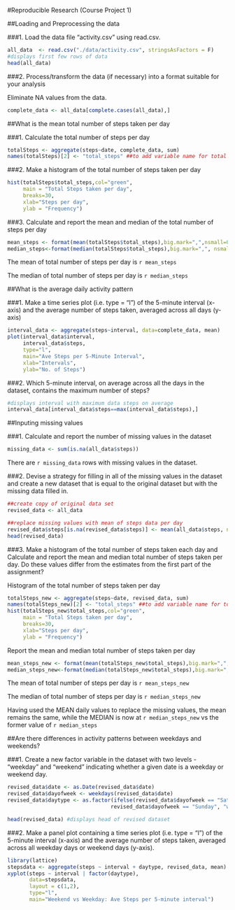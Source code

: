 
#Reproducible Research (Course Project 1)


##Loading and Preprocessing the data

###1.  Load the data file "activity.csv" using read.csv.  

```{r}
all_data  <- read.csv("./data/activity.csv", stringsAsFactors = F)
#displays first few rows of data
head(all_data)
```


###2.  Process/transform the data  (if necessary) into a format suitable for your analysis

Eliminate NA values from the data.

```{r}
complete_data <- all_data[complete.cases(all_data),]
```

##What is the mean total number of steps taken per day

###1.  Calculate the total number of steps per day

```{r}
totalSteps <- aggregate(steps~date, complete_data, sum)
names(totalSteps)[2] <- "total_steps" ##to add variable name for total steps per day
```


###2.  Make a histogram of the total number of steps taken per day

```{r}
hist(totalSteps$total_steps,col="green",
     main = "Total Steps taken per day", 
     breaks=30, 
     xlab="Steps per day",
     ylab = "Frequency")
```
    
    
###3.  Calculate and report the mean and median of the total number of steps per day

```{r results='hide'}
mean_steps <- format(mean(totalSteps$total_steps),big.mark=",",nsmall=0)  #mean total steps per day
median_steps<-format(median(totalSteps$total_steps),big.mark=",", nsmall=0) #median total steps per day
```

The mean of total number of steps per day is `r mean_steps`

The median of total number of steps per day is `r median_steps`

##What is the average daily activity pattern

###1.  Make a time series plot (i.e. type = "l") of the 5-minute interval (x-axis) and the average number of steps taken, averaged across all days (y-axis)

```{r}
interval_data <- aggregate(steps~interval, data=complete_data, mean)
plot(interval_data$interval, 
     interval_data$steps, 
     type="l", 
     main="Ave Steps per 5-Minute Interval", 
     xlab="Intervals", 
     ylab="No. of Steps")
```


###2.  Which 5-minute interval, on average across all the days in the dataset, contains the maximum number of steps?

```{r}
#displays interval with maximum data steps on average
interval_data[interval_data$steps==max(interval_data$steps),]
```


##Inputing missing values

###1.  Calculate and report the number of missing values in the dataset

```{r results='hide'}
missing_data <- sum(is.na(all_data$steps))
```

There are `r missing_data` rows with missing values in the dataset.


###2.  Devise a strategy for filling in all of the missing values in the dataset and create a new dataset that is equal to the original dataset but with the missing data filled in. 

```{r}
##create copy of original data set
revised_data <- all_data 

##replace missing values with mean of steps data per day
revised_data$steps[is.na(revised_data$steps)] <- mean(all_data$steps, na.rm=TRUE)
head(revised_data)
```


###3.  Make a histogram of the total number of steps taken each day and Calculate and report the mean and median total number of steps taken per day. Do these values differ from the estimates from the first part of the assignment?

Histogram of the total number of steps taken per day

```{r}
totalSteps_new <- aggregate(steps~date, revised_data, sum)
names(totalSteps_new)[2] <- "total_steps" ##to add variable name for total steps per day
hist(totalSteps_new$total_steps,col="green",
     main = "Total Steps taken per day", 
     breaks=30, 
     xlab="Steps per day",
     ylab = "Frequency")
```

Report the mean and median total number of steps taken per day


```{r results='hide'}
mean_steps_new <- format(mean(totalSteps_new$total_steps),big.mark=",",nsmall=0)  #mean total steps per day
median_steps_new<-format(median(totalSteps_new$total_steps),big.mark=",", nsmall=0) #median total steps per day
```

The mean of total number of steps per day is `r mean_steps_new`

The median of total number of steps per day is `r median_steps_new`

Having used the MEAN daily values to replace the missing values, the mean remains the same, while the MEDIAN is now at `r median_steps_new` vs the former value of `r median_steps`

##Are there differences in activity patterns between weekdays and weekends?

###1.  Create a new factor variable in the dataset with two levels - "weekday" and "weekend" indicating whether a given date is a weekday or weekend day.

```{r}
revised_data$date <- as.Date(revised_data$date)
revised_data$dayofweek <- weekdays(revised_data$date)
revised_data$daytype <- as.factor(ifelse(revised_data$dayofweek == "Saturday" |
                                 revised_data$dayofweek == "Sunday", "weekend", "weekday"))

head(revised_data) #displays head of revised dataset
```

###2.  Make a panel plot containing a time series plot (i.e. type = "l") of the 5-minute interval (x-axis) and the average number of steps taken, averaged across all weekday days or weekend days (y-axis).

```{r}
library(lattice)
stepsdata <- aggregate(steps ~ interval + daytype, revised_data, mean)
xyplot(steps ~ interval | factor(daytype), 
       data=stepsdata, 
       layout = c(1,2),
       type="l",
       main="Weekend vs Weekday: Ave Steps per 5-minute interval")
```